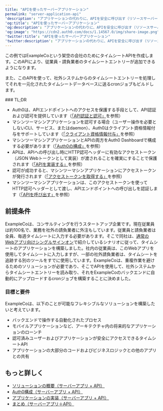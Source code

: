 ---
title: "APIを使ったサーバーアプリケーション"
permalink: "server-application-api"
'description': "アプリケーションの代わりに、APIを安全に呼び出す（リソースサーバー）サーバー間通信を使用したアーキテクチャシナリオについて説明します。"
'og:title': "APIを使ったサーバーアプリケーション"
'og:description': "アプリケーションの代わりに、APIを安全に呼び出す（リソースサーバー）サーバー間通信を使用したアーキテクチャシナリオについて説明します。"
'og:image': "https://cdn2.auth0.com/docs/1.14567.0/img/share-image.png"
'twitter:title': "APIを使ったサーバーアプリケーション"
'twitter:description': "アプリケーションの代わりに、APIを安全に呼び出す（リソースサーバー）サーバー間通信を使用したアーキテクチャシナリオについて説明します。"
---

この例ではExampleCoという架空の会社のためにタイムシートAPIを作成します。このAPIにより、従業員・請負業者のタイムシートエントリーが追加できるようになります。

また、このAPIを使って、社外システムからのタイムシートエントリーを処理してそれを一元化されたタイムシートデータベースに送るcronジョブもビルドします。

<Info>
    ### TL;DR

* Auth0は、APIエンドポイントへのアクセスを保護する手段として、API認証および認可を提供しています（[「API認証と認可」](/ja-jp/get-started/architecture-scenarios/server-application-api/part-1#api-authentication-and-authorization)を参照）
* マシンツーマシンアプリケーションを認可する場合（ユーザー操作を必要としないCLI、サービス、またはdaemon）、Auth0はクライアント資格情報付与をサポートしています（[「クライアント資格情報付与」](/ja-jp/get-started/architecture-scenarios/server-application-api/part-1#client-credentials-grant)を参照）
* マシンツーマシンアプリケーションとAPIの両方をAuth0 Dashboardで構成する必要があります（[「Auth0の構成」](/ja-jp/get-started/architecture-scenarios/server-application-api/part-2)を参照）
* APIは、APIへの呼び出し時にHTTP認可ヘッダーに有効なアクセストークン（JSON Webトークンとして実装）が渡されることを確実にすることで保護されます（[「APIを実装する」](/ja-jp/architecture-scenarios/server-api/part-3)を参照）
* 認可が成功すると、マシンツーマシンアプリケーションにアクセストークンが発行されます（[「アクセストークンを取得する」](/ja-jp/architecture-scenarios/server-api/part-3#get-an-access-token)を参照）
* マシンツーマシンアプリケーションは、このアクセストークンを使ってHTTP認可ヘッダーとして渡し、APIエンドポイントへの呼び出しを認証します（[「APIを呼び出す」](/ja-jp/architecture-scenarios/server-api/part-3#invoke-the-api)を参照）

</Info>

## 前提条件

ExampleCoは、コンサルティングを行うスタートアップ企業です。現在従業員は約100名で、業務を社外の請負業者に外注もしています。従業員と請負業者は全員、毎週タイムシートに入力する必要があります。そこで同社は、[通常のWebアプリ向けシングルサインオン](/ja-jp/get-started/architecture-scenarios/sso-for-regular-web-apps)で紹介しているシナリオに従って、タイムシートのアプリケーションを構築しました。社内の従業員は、このWebアプリを使用してタイムシートに入力しますが、一部の社外請負業者は、タイムシートを追跡する別のツールをすでに使用しています。ExampleCoは、重複作業を避けるためのソリューションが必要であり、そこでAPIを使用して、社外システムからタイムシートエントリーを読み取り、それをExampleCoのバックエンドに自動的にアップロードするcronジョブを構築することに決めました。

### 目標と要件

ExampleCoは、以下のことが可能なフレキシブルなソリューションを構築したいと考えています。

* バックエンドで操作する自動化されたプロセス
* モバイルアプリケーションなど、アーキテクチャ内の将来的なアプリケーションのローンチ
* 認可済みユーザーおよびアプリケーションが安全にアクセスできるタイムシートAPI
* アプリケーションの大部分のコードおよびビジネスロジックとの他のアプリとの共有

## もっと詳しく

* [ソリューションの概要（サーバーアプリ + API）](/ja-jp/get-started/architecture-scenarios/server-application-api/part-1)
* [Auth0構成（サーバーアプリ + API）](/ja-jp/get-started/architecture-scenarios/server-application-api/part-2)
* [アプリケーションの実装（サーバーアプリ + API）](/ja-jp/get-started/architecture-scenarios/server-application-api/part-3)
* [まとめ（サーバーアプリ＋API）](/ja-jp/get-started/architecture-scenarios/server-application-api/part-4)